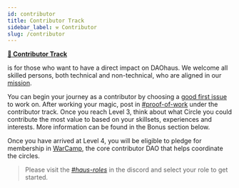```yaml
---
id: contributor
title: Contributor Track
sidebar_label: ⚒️ Contributor
slug: /contributor
--- 
```


[**🔨 Contributor Track**](https://discord.gg/ERubbAVaFr)

is for those who want to have a direct impact on DAOhaus.  We welcome all skilled persons, both technical and non-technical, who are aligned in our [mission](https://github.com/HausDAO/manifesto). 

You can begin your journey as a contributor by choosing a [good first issue](https://github.com/HausDAO/haus-tasks/issues) to work on. After working your magic, post in [#proof-of-work](https://discord.gg/9KfzHcU85z) under the contributor track. Once you reach Level 3, think about what Circle you could contribute the most value to based on your skillsets, experiences and interests. More information can be found in the Bonus section below. 

Once you have arrived at Level 4, you will be eligible to pledge for membership in [WarCamp](https://app.daohaus.club/dao/0x64/0xef3d8c4fbb1860fceab16595db7e650cd5ad51c1), the core contributor DAO that helps coordinate the circles.

> Please visit the [*#haus-roles*](https://discord.gg/89TsbY4S9g) in the discord and select your role to get started. 
